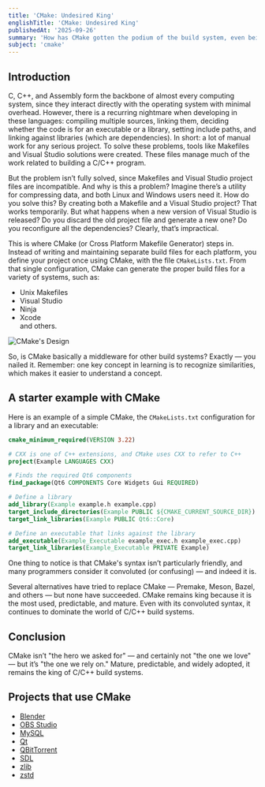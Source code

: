 ```yaml
---
title: 'CMake: Undesired King'
englishTitle: 'CMake: Undesired King'
publishedAt: '2025-09-26'
summary: 'How has CMake gotten the podium of the build system, even being so rejected?'
subject: 'cmake'
---
```


## Introduction

C, C++, and Assembly form the backbone of almost every computing system, since they interact directly with the operating system with minimal overhead. However, there is a recurring nightmare when developing in these languages: compiling multiple sources, linking them, deciding whether the code is for an executable or a library, setting include paths, and linking against libraries (which are dependencies). In short: a lot of manual work for any serious project. To solve these problems, tools like Makefiles and Visual Studio solutions were created. These files manage much of the work related to building a C/C++ program.

But the problem isn’t fully solved, since Makefiles and Visual Studio project files are incompatible. And why is this a problem? Imagine there’s a utility for compressing data, and both Linux and Windows users need it. How do you solve this? By creating both a Makefile and a Visual Studio project? That works temporarily. But what happens when a new version of Visual Studio is released? Do you discard the old project file and generate a new one? Do you reconfigure all the dependencies? Clearly, that’s impractical.

This is where CMake \(or Cross Platform Makefile Generator\) steps in. Instead of writing and maintaining separate build files for each platform, you define your project once using CMake, with the file `CMakeLists.txt`. From that single configuration, CMake can generate the proper build files for a variety of systems, such as:

- Unix Makefiles
- Visual Studio
- Ninja
- Xcode  
and others.

![CMake's Design](https://media.githubusercontent.com/media/bmarques1995/portfolio_album/refs/heads/main/posts/cmake/Single_Source_Build.png)

So, is CMake basically a middleware for other build systems? Exactly — you nailed it. Remember: one key concept in learning is to recognize similarities, which makes it easier to understand a concept.

## A starter example with CMake

Here is an example of a simple CMake, the `CMakeLists.txt` configuration for a library and an executable:

```cmake
cmake_minimum_required(VERSION 3.22)

# CXX is one of C++ extensions, and CMake uses CXX to refer to C++
project(Example LANGUAGES CXX)

# Finds the required Qt6 components
find_package(Qt6 COMPONENTS Core Widgets Gui REQUIRED)

# Define a library
add_library(Example example.h example.cpp)
target_include_directories(Example PUBLIC ${CMAKE_CURRENT_SOURCE_DIR})
target_link_libraries(Example PUBLIC Qt6::Core)

# Define an executable that links against the library
add_executable(Example_Executable example_exec.h example_exec.cpp)
target_link_libraries(Example_Executable PRIVATE Example)
```

One thing to notice is that CMake's syntax isn’t particularly friendly, and many programmers consider it convoluted (or confusing) — and indeed it is.

Several alternatives have tried to replace CMake — Premake, Meson, Bazel, and others — but none have succeeded. CMake remains king because it is the most used, predictable, and mature. Even with its convoluted syntax, it continues to dominate the world of C/C++ build systems.

## Conclusion

CMake isn’t \"the hero we asked for\" — and certainly not \"the one we love\" — but it’s \"the one we rely on.\" Mature, predictable, and widely adopted, it remains the king of C/C++ build systems.

## Projects that use CMake

- [Blender](https://github.com/blender/blender.git)
- [OBS Studio](https://github.com/obsproject/obs-studio.git)
- [MySQL](https://github.com/mysql/mysql-server.git)
- [Qt](https://code.qt.io/cgit/)
- [QBitTorrent](https://github.com/qbittorrent/qBittorrent.git)
- [SDL](https://github.com/libsdl-org/SDL.git)
- [zlib](https://github.com/madler/zlib.git)
- [zstd](https://github.com/facebook/zstd.git)
